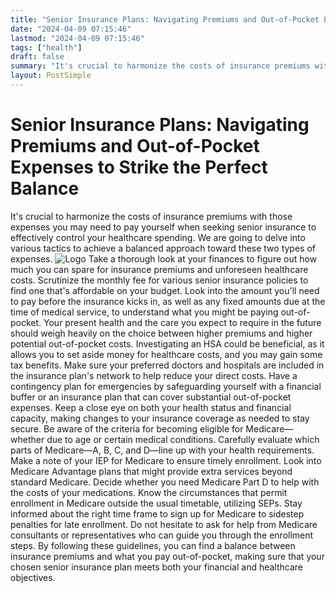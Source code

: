 ```yaml
---
title: "Senior Insurance Plans: Navigating Premiums and Out-of-Pocket Expenses to Strike the Perfect Balance"
date: "2024-04-09 07:15:46"
lastmod: "2024-04-09 07:15:46"
tags: ["health"]
draft: false
summary: "It's crucial to harmonize the costs of insurance premiums with those expenses you may need to pay yourself when seeking senior insurance to effectively control your healthcare spending. We are going to delve into various tactics to achieve a balanced approach toward these two types of expenses."
layout: PostSimple
---
```

# Senior Insurance Plans: Navigating Premiums and Out-of-Pocket Expenses to Strike the Perfect Balance
It's crucial to harmonize the costs of insurance premiums with those expenses you may need to pay yourself when seeking senior insurance to effectively control your healthcare spending. We are going to delve into various tactics to achieve a balanced approach toward these two types of expenses.
<img alt="Logo" class="lazyImg" data-src="https://cdn.seniorsselection.com/src_image/a818ac8b9bad46f4889222210952d3a1.webp" src="/statics/image/loading.webp"/>
Take a thorough look at your finances to figure out how much you can spare for insurance premiums and unforeseen healthcare costs.
Scrutinize the monthly fee for various senior insurance policies to find one that's affordable on your budget.
Look into the amount you'll need to pay before the insurance kicks in, as well as any fixed amounts due at the time of medical service, to understand what you might be paying out-of-pocket.
Your present health and the care you expect to require in the future should weigh heavily on the choice between higher premiums and higher potential out-of-pocket costs.
Investigating an HSA could be beneficial, as it allows you to set aside money for healthcare costs, and you may gain some tax benefits.
Make sure your preferred doctors and hospitals are included in the insurance plan's network to help reduce your direct costs.
Have a contingency plan for emergencies by safeguarding yourself with a financial buffer or an insurance plan that can cover substantial out-of-pocket expenses.
Keep a close eye on both your health status and financial capacity, making changes to your insurance coverage as needed to stay secure.
Be aware of the criteria for becoming eligible for Medicare—whether due to age or certain medical conditions.
Carefully evaluate which parts of Medicare—A, B, C, and D—line up with your health requirements.
Make a note of your IEP for Medicare to ensure timely enrollment.
Look into Medicare Advantage plans that might provide extra services beyond standard Medicare.
Decide whether you need Medicare Part D to help with the costs of your medications.
Know the circumstances that permit enrollment in Medicare outside the usual timetable, utilizing SEPs.
Stay informed about the right time frame to sign up for Medicare to sidestep penalties for late enrollment.
Do not hesitate to ask for help from Medicare consultants or representatives who can guide you through the enrollment steps.
By following these guidelines, you can find a balance between insurance premiums and what you pay out-of-pocket, making sure that your chosen senior insurance plan meets both your financial and healthcare objectives.
        